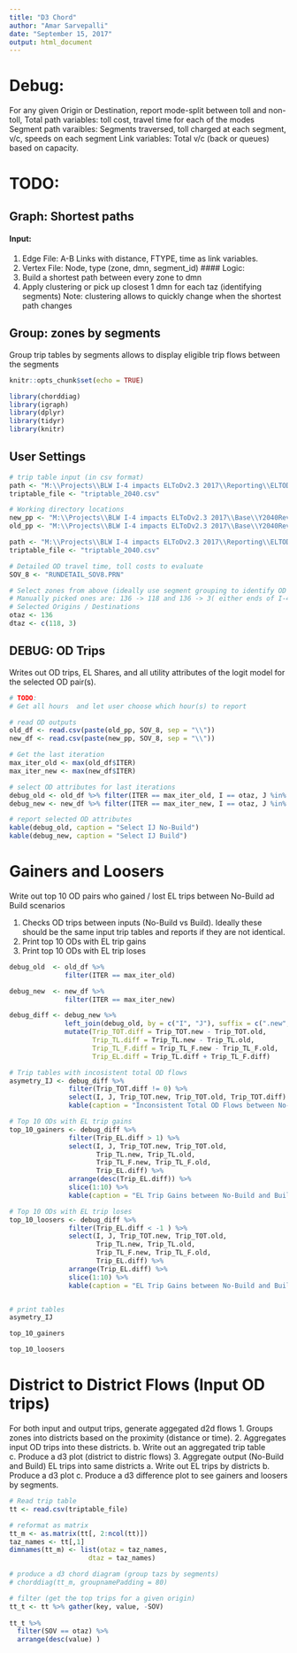 ```yaml
---
title: "D3 Chord"
author: "Amar Sarvepalli"
date: "September 15, 2017"
output: html_document
---
```


# Debug:
For any given Origin or Destination, report mode-split between toll and non-toll,
  Total path variables: toll cost, travel time for each of the modes
  Segment path varaibles: Segments traversed, toll charged at each segment, v/c, speeds on each segment
  Link variables: Total v/c (back or queues) based on capacity.

# TODO:

## Graph: Shortest paths
#### Input:
 1. Edge File: A-B Links with distance, FTYPE, time as link variables.
 2. Vertex File: Node, type (zone, dmn, segment_id)
#### Logic:
 1. Build a shortest path between every zone to dmn
 2. Apply clustering or pick up closest 1 dmn for each taz (identifying segments)
    Note: clustering allows to quickly change when the shortest path changes
 
## Group: zones by segments
Group trip tables by segments allows to display eligible trip flows between the segments


```r
knitr::opts_chunk$set(echo = TRUE)

library(chorddiag)
library(igraph)
library(dplyr)
library(tidyr)
library(knitr)

```


## User Settings
```r

# trip table input (in csv format)
path <- "M:\\Projects\\BLW I-4 impacts ELToDv2.3 2017\\Reporting\\ELTOD Output-CSV via Rscript"
triptable_file <- "triptable_2040.csv"

# Working directory locations
new_pp <- "M:\\Projects\\BLW I-4 impacts ELToDv2.3 2017\\Base\\Y2040Rev\\YR2040_NewPP"
old_pp <- "M:\\Projects\\BLW I-4 impacts ELToDv2.3 2017\\Base\\Y2040Rev\\no_build direct_NewPP"

path <- "M:\\Projects\\BLW I-4 impacts ELToDv2.3 2017\\Reporting\\ELTOD Output-CSV via Rscript"
triptable_file <- "triptable_2040.csv"

# Detailed OD travel time, toll costs to evaluate
SOV_8 <- "RUNDETAIL_SOV8.PRN"

# Select zones from above (ideally use segment grouping to identify OD by segment pairs)
# Manually picked ones are: 136 -> 118 and 136 -> 3( either ends of I-4 terminals)
# Selected Origins / Destinations
otaz <- 136 
dtaz <- c(118, 3)

```

## DEBUG: OD Trips
Writes out OD trips, EL Shares, and all utility attributes of the logit model for the selected OD pair(s). 
```r
# TODO: 
# Get all hours  and let user choose which hour(s) to report

# read OD outputs
old_df <- read.csv(paste(old_pp, SOV_8, sep = "\\"))
new_df <- read.csv(paste(new_pp, SOV_8, sep = "\\"))

# Get the last iteration
max_iter_old <- max(old_df$ITER)
max_iter_new <- max(new_df$ITER)

# select OD attributes for last iterations
debug_old <- old_df %>% filter(ITER == max_iter_old, I == otaz, J %in% dtaz)
debug_new <- new_df %>% filter(ITER == max_iter_new, I == otaz, J %in% dtaz)

# report selected OD attributes
kable(debug_old, caption = "Select IJ No-Build")
kable(debug_new, caption = "Select IJ Build")

```

# Gainers and Loosers
Write out top 10 OD pairs who gained / lost EL trips between No-Build ad Build scenarios

1. Checks OD trips between inputs (No-Build vs Build). Ideally these should 
    be the same input trip tables and reports if they are not identical.
2. Print top 10 ODs with EL trip gains
3. Print top 10 ODs with EL trip loses

```r

debug_old  <- old_df %>% 
              filter(ITER == max_iter_old) 

debug_new  <- new_df %>% 
              filter(ITER == max_iter_new)

debug_diff <- debug_new %>% 
              left_join(debug_old, by = c("I", "J"), suffix = c(".new", ".old")) %>%
              mutate(Trip_TOT.diff = Trip_TOT.new - Trip_TOT.old,
                     Trip_TL.diff = Trip_TL.new - Trip_TL.old,
                     Trip_TL_F.diff = Trip_TL_F.new - Trip_TL_F.old,
                     Trip_EL.diff = Trip_TL.diff + Trip_TL_F.diff)

# Trip tables with incosistent total OD flows
asymetry_IJ <- debug_diff %>% 
               filter(Trip_TOT.diff != 0) %>% 
               select(I, J, Trip_TOT.new, Trip_TOT.old, Trip_TOT.diff) %>%
               kable(caption = "Inconsistent Total OD Flows between No-Build and Build")

# Top 10 ODs with EL trip gains
top_10_gainers <- debug_diff %>% 
               filter(Trip_EL.diff > 1) %>% 
               select(I, J, Trip_TOT.new, Trip_TOT.old, 
                      Trip_TL.new, Trip_TL.old, 
                      Trip_TL_F.new, Trip_TL_F.old,
                      Trip_EL.diff) %>% 
               arrange(desc(Trip_EL.diff)) %>%
               slice(1:10) %>%
               kable(caption = "EL Trip Gains between No-Build and Build")

# Top 10 ODs with EL trip loses
top_10_loosers <- debug_diff %>% 
               filter(Trip_EL.diff < -1 ) %>% 
               select(I, J, Trip_TOT.new, Trip_TOT.old, 
                      Trip_TL.new, Trip_TL.old, 
                      Trip_TL_F.new, Trip_TL_F.old,
                      Trip_EL.diff) %>% 
               arrange(Trip_EL.diff) %>% 
               slice(1:10) %>%
               kable(caption = "EL Trip Gains between No-Build and Build")


# print tables
asymetry_IJ

top_10_gainers

top_10_loosers

```


# District to District Flows (Input OD trips)
For both input and output trips, generate aggegated d2d flows
1. Groups zones into districts based on the proximity (distance or time).
2. Aggregates input OD trips into these districts.
    b. Write out an aggregated trip table
    c. Produce a d3 plot (district to distric flows)
3. Aggregate output (No-Build and Build) EL trips into same districts
   a. Write out EL trips by districts
   b. Produce a d3 plot
   c. Produce a d3 difference plot to see gainers and loosers by segments.
   

```r
# Read trip table
tt <- read.csv(triptable_file)

# reformat as matrix
tt_m <- as.matrix(tt[, 2:ncol(tt)])
taz_names <- tt[,1]
dimnames(tt_m) <- list(otaz = taz_names,
                    dtaz = taz_names)

# produce a d3 chord diagram (group tazs by segments)
# chorddiag(tt_m, groupnamePadding = 80)

# filter (get the top trips for a given origin)
tt_t <- tt %>% gather(key, value, -SOV) 
  
tt_t %>% 
  filter(SOV == otaz) %>% 
  arrange(desc(value) )

```


